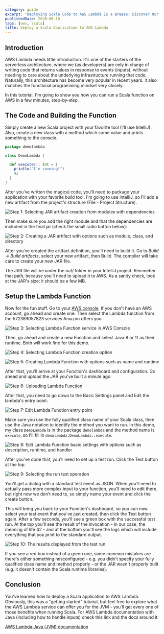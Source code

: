 ```yaml
---
category: guide
excerpt: "Deploying Scala Code to AWS Lambda Is a Breeze: Discover Our Step-by-Step Tutorial to Guide You Through the Process"
publishedDate: 2020-09-10
tags: [aws, scala]
title: Deploy a Scala Application to AWS Lambda
---
```


## Introduction

AWS Lambda needs little introduction. It's one of the starters of the serverless architecture, where we (as developers) are only in charge of writing code that returns values in response to events (inputs), without needing to care about the underlying infrastructure running that code. Naturally, this architecture has become very popular in recent years. It also matches the functional programming mindset very closely.

In this tutorial, I'm going to show you how you can run a Scala function on AWS in a few minutes, step-by-step.

## The Code and Building the Function

Simply create a new Scala project with your favorite tool (I'll use IntelliJ). Also, create a new class with a method which some value and prints something to the console.

```scala
package demolambda

class DemoLambda {

  def execute(): Int = {
    println("I'm running!")
    42
  }
}
```

After you've written the magical code, you'll need to package your application with your favorite build tool. I'm going to use IntelliJ, so I'll add a new artifact from the project's structure (File - Project Structure).

![Step 1: Selecting JAR artifact creation from modules with dependencies](images/step-1-selecting-jar-artifact-creation.png)

Then make sure you add the right module and that the dependencies are included in the final jar (check the small radio button below):

![Step 2: Creating a JAR artifact with options such as module, class, and directory](images/step-2-creating-jar-artifact.png)

After you've created the artifact definition, you'll need to build it. Go to _Build -> Build artifacts_, select your new artifact, then Build. The compiler will take care to create your new JAR file.

The JAR file will be under the _out/_ folder in your IntelliJ project. Remmeber that path, because you'll need to upload it to AWS. As a sanity check, look at the JAR's size: it should be a few MB.

## Setup the Lambda Function

Now for the fun stuff. Go to your [AWS console](https://aws.amazon.com/console/). If you don't have an AWS account, go ahead and create one. Then select the Lambda function from the 572389057823 services Amazon offers you.

![Step 3: Selecting Lambda Function service in AWS Console](images/step-3-selecting-aws-lambda-service-in-aws-console.png)

Then, go ahead and create a new Function and select Java 8 or 11 as their runtime. Both will work fine for this demo.

![Step 4: Selecting Lambda Function creation option](images/step-4-selecting-lambda-function-creation.png)

![Step 5: Creating Lambda Function with options such as name and runtime](images/step-5-creating-lambda-function.png)

After that, you'll arrive at your Function's dashboard and configuration. Go ahead and upload the JAR you've built a minute ago:

![Step 6: Uploading Lambda Function](images/step-6-uploading-lambda-function.png)

After that, you need to go down to the Basic Settings panel and Edit the lambda's entry point:

![Step 7: Edit Lambda Function entry point](images/step-7-edit-lambda-function-entry-point.png)

Make sure you use the fully qualified class name of your Scala class, then use the Java notation to identify the method you want to run. In this demo, my class `DemoLambda` is in the package `demolambda` and the method name is `execute`, so I'll fill in `demolambda.DemoLambda::execute`.

![Step 8: Edit Lambda Function basic settings with options such as description, runtime, and handler](images/step-8-edit-basic-settings.png)

After you've done that, you'll need to set up a test run. Click the Test button at the top.

![Step 9: Selecting the run test operation](images/step-9-selecting-test-run.png)

You'll get a dialog with a standard test event as JSON. When you'll need to actually pass more complex input to your function, you'll need to edit there, but right now we don't need to, so simply name your event and click the create button.

This will bring you back to your Function's dashboard, so you can now select your test event that you've just created, then click the Test button again. After a few seconds, you'll see a green box with the successful test run. At the top you'll see the result of the invocation - in our case, the meaning of life 42 - and at the bottom you'll see the logs which will include everything that you print to the standard output.

![Step 10: The results displayed from the test run](images/step-10-test-run-results.png)

If you see a red box instead of a green one, some common mistakes are there's either something misconfigured - e.g. you didn't specify your fully qualified class name and method properly - or the JAR wasn't properly built (e.g. it doesn't contain the Scala runtime libraries).

## Conclusion

You've learned how to deploy a Scala application to AWS Lambda. Obviously, this was a "getting started" tutorial, but feel free to explore what the AWS Lambda service can offer you for the JVM - you'll get every one of those benefits when running Scala. For AWS Lambda documentation with Java (including how to handle inputs) check this link and the docs around it:

[AWS Lambda Java (JVM) documentation](https://docs.aws.amazon.com/lambda/latest/dg/java-samples.html)
